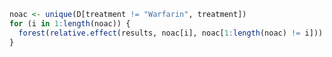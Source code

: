 ```r
noac <- unique(D[treatment != "Warfarin", treatment])
for (i in 1:length(noac)) {
  forest(relative.effect(results, noac[i], noac[1:length(noac) != i]))
}
```
